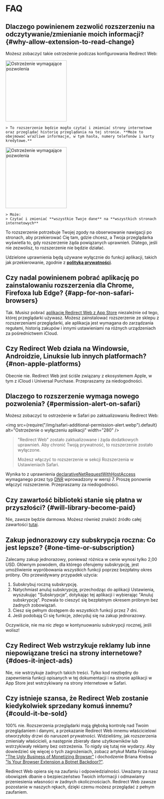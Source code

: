 
# FAQ

## Dlaczego powinienem zezwolić rozszerzeniu na odczytywanie/zmienianie moich informacji? {#why-allow-extension-to-read-change}

Możesz zobaczyć takie ostrzeżenie podczas konfigurowania Redirect Web:

<IfBrowserStore stores='appStore'>
    <Image src={PermissionAlertSafari} alt="Ostrzeżenie wymagające pozwolenia" width="200" margin="0 0 16px 0" hasShadow />

    > To rozszerzenie będzie mogło czytać i zmieniać strony internetowe oraz przeglądać historię przeglądania na tej stronie. **Może to obejmować wrażliwe informacje, w tym hasła, numery telefonów i karty kredytowe.**
</IfBrowserStore>

<IfBrowserStore stores='appStore' includes={false}>
    <Image src={PermissionAlertChrome} alt="Ostrzeżenie wymagające pozwolenia" height="200" hasRoundedCorners hasShadow margin="0 0 16px 0" />

    > Może:  
    > Czytać i zmieniać **wszystkie Twoje dane** na **wszystkich stronach internetowych**
</IfBrowserStore>

To rozszerzenie potrzebuje Twojej zgody na obserwowanie nawigacji po stronach, aby przekierować Cię tam, gdzie chcesz, a Twoja przeglądarka wyświetla to, gdy rozszerzenie żąda powiązanych uprawnień. Dlatego, jeśli nie zezwolisz, to rozszerzenie nie będzie działać.

Udzielone uprawnienia będą używane wyłącznie do funkcji aplikacji, takich jak przekierowanie, zgodnie z **[polityką prywatności](./privacy-policy)**.

## Czy nadal powinienem pobrać aplikację po zainstalowaniu rozszerzenia dla Chrome, Firefoxa lub Edge? {#app-for-non-safari-browsers}

Tak. Musisz pobrać [aplikację Redirect Web z App Store](https://apps.apple.com/app/id1571283503) niezależnie od tego, której przeglądarki używasz. Możesz zainstalować rozszerzenie ze sklepu z rozszerzeniami przeglądarki, ale aplikacja jest wymagana do zarządzania regułami, historią zakupów i innymi ustawieniami na różnych urządzeniach za pośrednictwem iCloud.

## Czy Redirect Web działa na Windowsie, Androidzie, Linuksie lub innych platformach? {#non-apple-platforms}

Obecnie nie. Redirect Web jest ściśle związany z ekosystemem Apple, w tym z iCloud i Universal Purchase. Przepraszamy za niedogodności.

## Dlaczego to rozszerzenie wymaga nowego pozwolenia? {#permission-alert-on-safari}

Możesz zobaczyć to ostrzeżenie w Safari po zaktualizowaniu Redirect Web:

<img src={require("/img/safari-additional-permission-alert.webp").default} alt="Ostrzeżenie o wyłączeniu aplikacji" width="280" />

> "Redirect Web" zostało zaktualizowane i żąda dodatkowych uprawnień. Aby chronić Twoją prywatność, to rozszerzenie zostało wyłączone.
>
> Możesz włączyć to rozszerzenie w sekcji Rozszerzenia w Ustawieniach Safari.

Wynika to z uprawnienia [declarativeNetRequestWithHostAccess](https://developer.apple.com/documentation/safariservices/safari_web_extensions/blocking_content_with_your_safari_web_extension) wymaganego przez typ [DNR](./rule-settings#type) wprowadzony w wersji 7. Proszę ponownie włączyć rozszerzenie. Przepraszamy za niedogodności.

## Czy zawartość biblioteki stanie się płatna w przyszłości? {#will-library-become-paid}

Nie, zawsze będzie darmowa. Możesz również znaleźć źródło całej zawartości [tutaj](https://github.com/mshibanami/redirect-web/tree/main/library).

## Zakup jednorazowy czy subskrypcja roczna: Co jest lepsze? {#one-time-or-subscription}

Zalecamy zakup jednorazowy, ponieważ różnica w cenie wynosi tylko 2,00 USD.
Głównym powodem, dla którego oferujemy subskrypcję, jest umożliwienie wypróbowania wszystkich funkcji poprzez bezpłatny okres próbny. Oto przewidywany przypadek użycia:

1. Subskrybuj roczną subskrypcję.
2. Natychmiast anuluj subskrypcję, przechodząc do aplikacji Ustawienia, wyszukując "Subskrypcje", dotykając tej aplikacji i wybierając "Anuluj subskrypcję". Pozwala to cieszyć się bezpłatnym okresem próbnym bez żadnych zobowiązań.
3. Ciesz się pełnym dostępem do wszystkich funkcji przez 7 dni.
4. Jeśli podobają Ci się funkcje, zdecyduj się na zakup jednorazowy.

Oczywiście, nie ma nic złego w kontynuowaniu subskrypcji rocznej, jeśli wolisz!

## Czy Redirect Web wstrzykuje reklamy lub inne niepowiązane treści na strony internetowe? {#does-it-inject-ads}

Nie, nie wstrzykuje żadnych takich treści. Tylko kod niezbędny do zapewnienia funkcji opisanych w tej dokumentacji i na stronie aplikacji w App Store jest wstrzykiwany na strony internetowe w Safari.

## Czy istnieje szansa, że Redirect Web zostanie kiedykolwiek sprzedany komuś innemu? {#could-it-be-sold}

100% nie. Rozszerzenia przeglądarki mają głęboką kontrolę nad Twoim przeglądaniem i danymi, a przekazanie Redirect Web innemu właścicielowi otworzyłoby drzwi do naruszeń prywatności. Widzieliśmy, jak rozszerzenia zmieniały właścicieli, a następnie zbierały dane użytkowników lub wstrzykiwały reklamy bez ostrzeżenia. To nigdy się tutaj nie wydarzy. Aby dowiedzieć się więcej o tych zagrożeniach, zobacz artykuł Matta Frisbiego ["The Ugly Business of Monetizing Browser"](https://mattfrisbie.substack.com/p/the-ugly-business-of-monetizing-browser) i dochodzenie Briana Krebsa ["Is Your Browser Extension a Botnet Backdoor?"](https://krebsonsecurity.com/2021/03/is-your-browser-extension-a-botnet-backdoor/).

Redirect Web opiera się na zaufaniu i odpowiedzialności. Uważamy za nasz obowiązek dbanie o bezpieczeństwo Twoich informacji i odmawiamy przeniesienia własności w żadnych okolicznościach. Redirect Web zawsze pozostanie w naszych rękach, dzięki czemu możesz przeglądać z pełnym zaufaniem.
